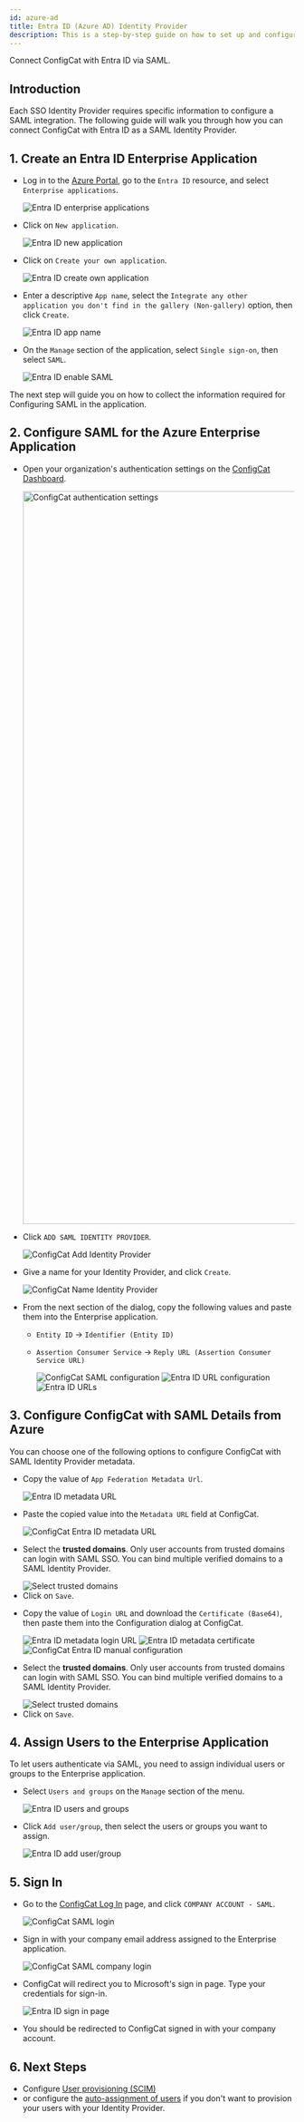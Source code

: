 ```yaml
---
id: azure-ad
title: Entra ID (Azure AD) Identity Provider
description: This is a step-by-step guide on how to set up and configure Entra ID (Azure AD) as a SAML Identity Provider for your organization.
---
```



Connect ConfigCat with Entra ID via SAML.

## Introduction

Each SSO Identity Provider requires specific information to configure a SAML integration. The following guide will walk you through how you can connect ConfigCat with Entra ID as a SAML Identity Provider.

## 1. Create an Entra ID Enterprise Application

- Log in to the <a href="https://portal.azure.com/" target="_blank">Azure Portal</a>, go to the `Entra ID` resource, and select `Enterprise applications`.

  <img className="bordered-img" src="/docs/assets/saml/azure-ad/eapplications.png" alt="Entra ID enterprise applications" decoding="async" loading="lazy" />

- Click on `New application`.

  <img className="bordered-img" src="/docs/assets/saml/azure-ad/new_app.png" alt="Entra ID new application" decoding="async" loading="lazy" />

- Click on `Create your own application`.

  <img className="bordered-img" src="/docs/assets/saml/azure-ad/create_app.png" alt="Entra ID create own application" decoding="async" loading="lazy" />

- Enter a descriptive `App name`, select the `Integrate any other application you don't find in the gallery (Non-gallery)` option, then click `Create`.

  <img className="bordered-img" src="/docs/assets/saml/azure-ad/app_name.png" alt="Entra ID app name" decoding="async" loading="lazy" />

- On the `Manage` section of the application, select `Single sign-on`, then select `SAML`.

  <img className="bordered-img" src="/docs/assets/saml/azure-ad/enable_saml.png" alt="Entra ID enable SAML" decoding="async" loading="lazy" />

The next step will guide you on how to collect the information required for Configuring SAML in the application.

## 2. Configure SAML for the Azure Enterprise Application

- Open your organization's authentication settings on the <a href="https://app.configcat.com/organization/authentication" target="_blank">ConfigCat Dashboard</a>.

  <img className="bordered-img" src="/docs/assets/saml/dashboard/authentication.png" width="1293" alt="ConfigCat authentication settings" decoding="async" loading="lazy" />

- Click `ADD SAML IDENTITY PROVIDER`.

  <img className="bordered-img" src="/docs/assets/saml/dashboard/add_idp.png" alt="ConfigCat Add Identity Provider" decoding="async" loading="lazy" />

- Give a name for your Identity Provider, and click `Create`.

  <img className="bordered-img" src="/docs/assets/saml/dashboard/aad_name.png" alt="ConfigCat Name Identity Provider" decoding="async" loading="lazy" />

- From the next section of the dialog, copy the following values and paste them into the Enterprise application.

  - `Entity ID` -> `Identifier (Entity ID)`
  - `Assertion Consumer Service` -> `Reply URL (Assertion Consumer Service URL)`

    <img className="bordered-img" src="/docs/assets/saml/dashboard/acs_entity_id_1.png" alt="ConfigCat SAML configuration" decoding="async" loading="lazy" />

    <img className="bordered-img" src="/docs/assets/saml/azure-ad/saml_urls.png" alt="Entra ID URL configuration" decoding="async" loading="lazy" />

    <img className="bordered-img" src="/docs/assets/saml/azure-ad/aad_acs_eid.png" alt="Entra ID URLs" decoding="async" loading="lazy" />

## 3. Configure ConfigCat with SAML Details from Azure

You can choose one of the following options to configure ConfigCat with SAML Identity Provider metadata.

<Tabs>
  <TabItem value="metadataUrl" label="Metadata URL" default>
    <ul>
      <li>
        <p>Copy the value of <code>App Federation Metadata Url</code>.</p>
        <img className="bordered-img" src="/docs/assets/saml/azure-ad/metadata_url.png" alt="Entra ID metadata URL" decoding="async" loading="lazy" />
      </li>
      <li>
        <p>Paste the copied value into the <code>Metadata URL</code> field at ConfigCat.</p>
        <img className="bordered-img" src="/docs/assets/saml/azure-ad/cc_metadata_new.png" alt="ConfigCat Entra ID metadata URL" decoding="async" loading="lazy" />
      </li>
      <li>
        <p>Select the <strong>trusted domains</strong>. Only user accounts from trusted domains can login with SAML SSO. You can bind multiple verified domains to a SAML Identity Provider.</p>
        <img className="bordered-img" src="/docs/assets/saml/dashboard/select_trusted_domains.png" alt="Select trusted domains" decoding="async" loading="lazy" />
      </li>
      <li>
        Click on <code>Save</code>.
      </li>
    </ul>
  </TabItem>
  <TabItem value="manual" label="Manual Configuration">
    <ul>
      <li>
        <p>Copy the value of <code>Login URL</code> and download the <code>Certificate (Base64)</code>, then paste them into the Configuration dialog at ConfigCat.</p>
        <img className="bordered-img" src="/docs/assets/saml/azure-ad/metadata_logon.png" alt="Entra ID metadata login URL" decoding="async" loading="lazy" />
        <img className="bordered-img" src="/docs/assets/saml/azure-ad/metadata_cert.png" alt="Entra ID metadata certificate" decoding="async" loading="lazy" />
        <img className="bordered-img" src="/docs/assets/saml/azure-ad/cc_manual_new.png" alt="ConfigCat Entra ID manual configuration" decoding="async" loading="lazy" />
      </li>
      <li>
        <p>Select the <strong>trusted domains</strong>. Only user accounts from trusted domains can login with SAML SSO. You can bind multiple verified domains to a SAML Identity Provider.</p>
        <img className="bordered-img" src="/docs/assets/saml/dashboard/select_trusted_domains.png" alt="Select trusted domains" decoding="async" loading="lazy" />
      </li>
      <li>
        Click on <code>Save</code>.
      </li>
    </ul>
  </TabItem>
</Tabs>

## 4. Assign Users to the Enterprise Application

To let users authenticate via SAML, you need to assign individual users or groups to the Enterprise application.

- Select `Users and groups` on the `Manage` section of the menu.

  <img className="bordered-img" src="/docs/assets/saml/azure-ad/users_groups.png" alt="Entra ID users and groups" decoding="async" loading="lazy" />

- Click `Add user/group`, then select the users or groups you want to assign.

  <img className="bordered-img" src="/docs/assets/saml/azure-ad/add_users.png" alt="Entra ID add user/group" decoding="async" loading="lazy" />

## 5. Sign In

- Go to the <a href="https://app.configcat.com/auth/login" target="_blank">ConfigCat Log In</a> page, and click `COMPANY ACCOUNT - SAML`.

  <img className="bordered-img" src="/docs/assets/saml/dashboard/saml_login.png" alt="ConfigCat SAML login" decoding="async" loading="lazy" />

- Sign in with your company email address assigned to the Enterprise application.

  <img className="bordered-img" src="/docs/assets/saml/dashboard/company_email.png" alt="ConfigCat SAML company login" decoding="async" loading="lazy" />

- ConfigCat will redirect you to Microsoft's sign in page. Type your credentials for sign-in.

  <img className="bordered-img" src="/docs/assets/saml/azure-ad/login.png" alt="Entra ID sign in page" decoding="async" loading="lazy" />

- You should be redirected to ConfigCat signed in with your company account.

## 6. Next Steps

- Configure [User provisioning (SCIM)](../../scim/overview.mdx)
- or configure the [auto-assignment of users](../../auto-assign-users.mdx) if you don't want to provision your users with your Identity Provider.

